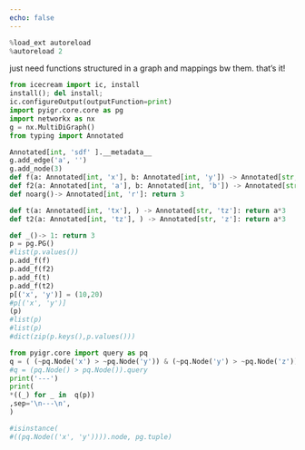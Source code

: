 ```yaml
---
echo: false
---
```

```python
%load_ext autoreload
%autoreload 2
```
just need functions structured in a graph
and mappings bw them.
that's it!
```python
from icecream import ic, install
install(); del install;
ic.configureOutput(outputFunction=print) 
import pyigr.core.core as pg
import networkx as nx
g = nx.MultiDiGraph()
from typing import Annotated

Annotated[int, 'sdf' ].__metadata__
g.add_edge('a', '')
g.add_node(3)
def f(a: Annotated[int, 'x'], b: Annotated[int, 'y']) -> Annotated[str, 'z']: return a+b
def f2(a: Annotated[int, 'a'], b: Annotated[int, 'b']) -> Annotated[str, 'c']: return a+b
def noarg()-> Annotated[int, 'r']: return 3

def t(a: Annotated[int, 'tx'], ) -> Annotated[str, 'tz']: return a*3
def t2(a: Annotated[int, 'tz'], ) -> Annotated[str, 'z']: return a*3

def _()-> 1: return 3
p = pg.PG()
#list(p.values())
p.add_f(f)
p.add_f(f2)
p.add_f(t)
p.add_f(t2)
p[('x', 'y')] = (10,20)
#p[('x', 'y')]
(p) 
#list(p) 
#list(p) 
#dict(zip(p.keys(),p.values()))
```
```python
from pyigr.core import query as pq
q = ( (~pq.Node('x') > ~pq.Node('y')) & (~pq.Node('y') > ~pq.Node('z'))  )
#q = (pq.Node() > pq.Node()).query
print('---')
print(
*((_) for _ in  q(p)) 
,sep='\n---\n',
)
```

```python
#isinstance(
#((pq.Node(('x', 'y')))).node, pg.tuple) 
```
